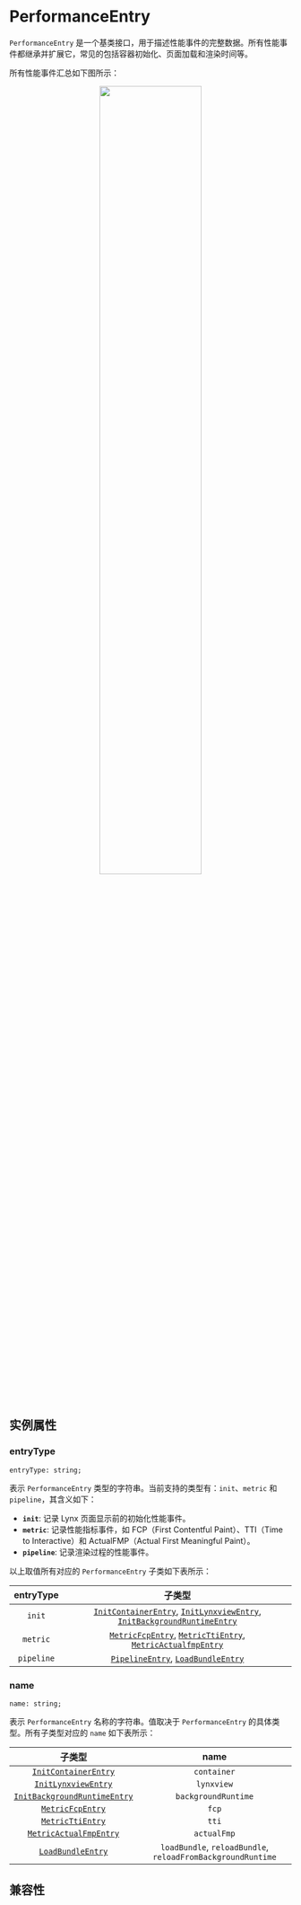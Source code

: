 
# PerformanceEntry

`PerformanceEntry` 是一个基类接口，用于描述性能事件的完整数据。所有性能事件都继承并扩展它，常见的包括容器初始化、页面加载和渲染时间等。

所有性能事件汇总如下图所示：

<center>
  <img
    width="60%"
    src="https://lf-lynx.tiktok-cdns.com/obj/lynx-artifacts-oss-sg/lynx-website/assets/doc/performance-entry.png"
  />
</center>

## 实例属性

### entryType

```tsx
entryType: string;
```

表示 `PerformanceEntry` 类型的字符串。当前支持的类型有：`init`、`metric` 和 `pipeline`，其含义如下：

- **`init`**: 记录 Lynx 页面显示前的初始化性能事件。
- **`metric`**: 记录性能指标事件，如 FCP（First Contentful Paint）、TTI（Time to Interactive）和 ActualFMP（Actual First Meaningful Paint）。
- **`pipeline`**: 记录渲染过程的性能事件。

以上取值所有对应的 `PerformanceEntry` 子类如下表所示：

| entryType  |                                                                                                       子类型                                                                                                        |
| :--------: | :-----------------------------------------------------------------------------------------------------------------------------------------------------------------------------------------------------------------: |
|   `init`   | [`InitContainerEntry`](./performance-entry/init-container-entry), [`InitLynxviewEntry`](./performance-entry/init-lynxview-entry), [`InitBackgroundRuntimeEntry`](./performance-entry/init-background-runtime-entry) |
|  `metric`  |              [`MetricFcpEntry`](./performance-entry/metric-fcp-entry), [`MetricTtiEntry`](./performance-entry/metric-tti-entry), [`MetricActualfmpEntry`](./performance-entry/metric-actual-fmp-entry)              |
| `pipeline` |                                                  [`PipelineEntry`](./performance-entry/pipeline-entry), [`LoadBundleEntry`](./performance-entry/load-bundle-entry)                                                  |

### name

```tsx
name: string;
```

表示 `PerformanceEntry` 名称的字符串。值取决于 `PerformanceEntry` 的具体类型。所有子类型对应的 `name` 如下表所示：

|                                      子类型                                       |                            name                             |
| :-------------------------------------------------------------------------------: | :---------------------------------------------------------: |
|         [`InitContainerEntry`](./performance-entry/init-container-entry)          |                         `container`                         |
|          [`InitLynxviewEntry`](./performance-entry/init-lynxview-entry)           |                         `lynxview`                          |
| [`InitBackgroundRuntimeEntry`](./performance-entry/init-background-runtime-entry) |                     `backgroundRuntime`                     |
|             [`MetricFcpEntry`](./performance-entry/metric-fcp-entry)              |                            `fcp`                            |
|             [`MetricTtiEntry`](./performance-entry/metric-tti-entry)              |                            `tti`                            |
|       [`MetricActualFmpEntry`](./performance-entry/metric-actual-fmp-entry)       |                         `actualFmp`                         |
|            [`LoadBundleEntry`](./performance-entry/load-bundle-entry)             | `loadBundle`, `reloadBundle`, `reloadFromBackgroundRuntime` |

## 兼容性


<LegacyCompatTable metadata="lynx-api/performance-api/performance-entry" />
